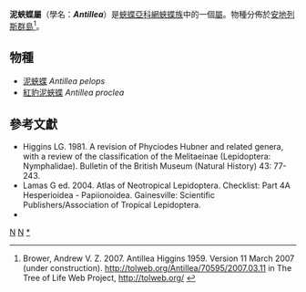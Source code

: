 {{NoteTA
|G1=Butterfly
}}
{{Automatic Taxobox
| taxon = Antillea
| authority = Higgins, [1959]
| image = Antillea pelops.jpg
| image_caption = [[泥蛺蝶|泥蛺蝶]]<br />''Antillea pelops''
| type_species = [[泥蛺蝶|泥蛺蝶]]<br />''Papilio pelops''
| type_species_authority = Drury, [1773]
| subdivision_ranks = 物種
| subdivision = 共2種，詳見正文。
| synonyms =
}}

'''泥蛺蝶屬'''（學名：'''''Antillea'''''）是[[蛺蝶亞科|蛺蝶亞科]][[網蛺蝶族|網蛺蝶族]]中的一個[[屬|屬]]。物種分佈於[[安地列斯群島|安地列斯群島]]<ref>Brower, Andrew V. Z. 2007. Antillea Higgins 1959. Version 11 March 2007 (under construction). http://tolweb.org/Antillea/70595/2007.03.11 {{Wayback|url=http://tolweb.org/Antillea/70595/2007.03.11 |date=20191201001118 }} in The Tree of Life Web Project, http://tolweb.org/ {{Wayback|url=http://tolweb.org/ |date=20110515100516 }}</ref>。

== 物種 ==
* [[泥蛺蝶|泥蛺蝶]] ''Antillea pelops''
* [[紅豹泥蛺蝶|紅豹泥蛺蝶]] ''Antillea proclea''

== 參考文獻 ==
{{reflist}}
* Higgins LG. 1981. A revision of Phyciodes Hubner and related genera, with a review of the classification of the Melitaeinae (Lepidoptera: Nymphalidae). Bulletin of the British Museum (Natural History) 43: 77-243.
* Lamas G ed. 2004. Atlas of Neotropical Lepidoptera. Checklist: Part 4A Hesperioidea - Papiionoidea. Gainesville: Scientific Publishers/Association of Tropical Lepidoptera.
* {{Cite book | author = 寿建新 周尧 李宇飞 | title = 世界蝴蝶分類名錄 | location = 中國 | publisher = 陝西科學技術出版社 | date = 2006-04-01 | ISBN = 9787536936768 | language= zh-hans }}

{{Commons category|  Antillea}}

{{蛺蝶亞科}}

{{taxonbar}}
[[Category:_1959年描述的分类群|N]]
[[Category:網蛺蝶族|N]]
[[Category:泥蛺蝶屬|*]]